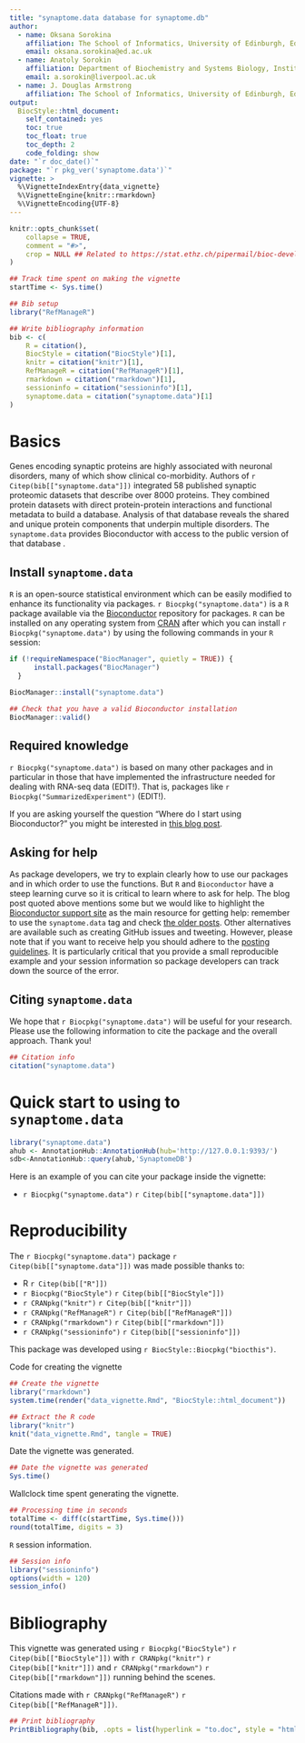 ```yaml
---
title: "synaptome.data database for synaptome.db"
author: 
  - name: Oksana Sorokina
    affiliation: The School of Informatics, University of Edinburgh, Edinburgh, UK
    email: oksana.sorokina@ed.ac.uk
  - name: Anatoly Sorokin
    affiliation: Department of Biochemistry and Systems Biology, Institute of Systems, Molecular and Integrative Biology, University of Liverpool, UK
    email: a.sorokin@liverpool.ac.uk
  - name: J. Douglas Armstrong
    affiliation: The School of Informatics, University of Edinburgh, Edinburgh, UK
output: 
  BiocStyle::html_document:
    self_contained: yes
    toc: true
    toc_float: true
    toc_depth: 2
    code_folding: show
date: "`r doc_date()`"
package: "`r pkg_ver('synaptome.data')`"
vignette: >
  %\VignetteIndexEntry{data_vignette}
  %\VignetteEngine{knitr::rmarkdown}
  %\VignetteEncoding{UTF-8}  
---
```


```r
knitr::opts_chunk$set(
    collapse = TRUE,
    comment = "#>",
    crop = NULL ## Related to https://stat.ethz.ch/pipermail/bioc-devel/2020-April/016656.html
)
```


```r
## Track time spent on making the vignette
startTime <- Sys.time()

## Bib setup
library("RefManageR")

## Write bibliography information
bib <- c(
    R = citation(),
    BiocStyle = citation("BiocStyle")[1],
    knitr = citation("knitr")[1],
    RefManageR = citation("RefManageR")[1],
    rmarkdown = citation("rmarkdown")[1],
    sessioninfo = citation("sessioninfo")[1],
    synaptome.data = citation("synaptome.data")[1]
)
```

# Basics

Genes encoding synaptic proteins are highly associated with neuronal disorders, many of which show clinical co-morbidity. Authors of `r Citep(bib[["synaptome.data"]])` integrated 58 published synaptic proteomic datasets that describe over 8000 proteins. They combined protein datasets with direct protein-protein interactions and functional metadata to build a database. Analysis of that database reveals the shared and unique protein components that underpin multiple disorders. The `synaptome.data` provides Bioconductor with access to the public version of that  database .

## Install `synaptome.data`

`R` is an open-source statistical environment which can be easily modified to enhance its functionality via packages. `r Biocpkg("synaptome.data")` is a `R` package available via the [Bioconductor](http://bioconductor.org) repository for packages. `R` can be installed on any operating system from [CRAN](https://cran.r-project.org/) after which you can install `r Biocpkg("synaptome.data")` by using the following commands in your `R` session:

```r
if (!requireNamespace("BiocManager", quietly = TRUE)) {
      install.packages("BiocManager")
  }

BiocManager::install("synaptome.data")

## Check that you have a valid Bioconductor installation
BiocManager::valid()
```

## Required knowledge

`r Biocpkg("synaptome.data")` is based on many other packages and in particular in those that have implemented the infrastructure needed for dealing with RNA-seq data (EDIT!). That is, packages like `r Biocpkg("SummarizedExperiment")` (EDIT!).

If you are asking yourself the question "Where do I start using Bioconductor?" you might be interested in [this blog post](http://lcolladotor.github.io/2014/10/16/startbioc/#.VkOKbq6rRuU).

## Asking for help

As package developers, we try to explain clearly how to use our packages and in which order to use the functions. But `R` and `Bioconductor` have a steep learning curve so it is critical to learn where to ask for help. The blog post quoted above mentions some but we would like to highlight the [Bioconductor support site](https://support.bioconductor.org/) as the main resource for getting help: remember to use the `synaptome.data` tag and check [the older posts](https://support.bioconductor.org/t/synaptome.data/). Other alternatives are available such as creating GitHub issues and tweeting. However, please note that if you want to receive help you should adhere to the [posting guidelines](http://www.bioconductor.org/help/support/posting-guide/). It is particularly critical that you provide a small reproducible example and your session information so package developers can track down the source of the error.

## Citing `synaptome.data`

We hope that `r Biocpkg("synaptome.data")` will be useful for your research. Please use the following information to cite the package and the overall approach. Thank you!

```r
## Citation info
citation("synaptome.data")
```

# Quick start to using to `synaptome.data`

```r
library("synaptome.data")
ahub <- AnnotationHub::AnnotationHub(hub='http://127.0.0.1:9393/')
sdb<-AnnotationHub::query(ahub,'SynaptomeDB')
```

Here is an example of you can cite your package inside the vignette:

* `r Biocpkg("synaptome.data")` `r Citep(bib[["synaptome.data"]])`



# Reproducibility

The `r Biocpkg("synaptome.data")` package `r Citep(bib[["synaptome.data"]])` was made possible thanks to:

* R `r Citep(bib[["R"]])`
* `r Biocpkg("BiocStyle")` `r Citep(bib[["BiocStyle"]])`
* `r CRANpkg("knitr")` `r Citep(bib[["knitr"]])`
* `r CRANpkg("RefManageR")` `r Citep(bib[["RefManageR"]])`
* `r CRANpkg("rmarkdown")` `r Citep(bib[["rmarkdown"]])`
* `r CRANpkg("sessioninfo")` `r Citep(bib[["sessioninfo"]])`

This package was developed using `r BiocStyle::Biocpkg("biocthis")`.


Code for creating the vignette

```r
## Create the vignette
library("rmarkdown")
system.time(render("data_vignette.Rmd", "BiocStyle::html_document"))

## Extract the R code
library("knitr")
knit("data_vignette.Rmd", tangle = TRUE)
```

Date the vignette was generated.

```r
## Date the vignette was generated
Sys.time()
```

Wallclock time spent generating the vignette.

```r
## Processing time in seconds
totalTime <- diff(c(startTime, Sys.time()))
round(totalTime, digits = 3)
```

`R` session information.

```r
## Session info
library("sessioninfo")
options(width = 120)
session_info()
```



# Bibliography

This vignette was generated using `r Biocpkg("BiocStyle")` `r Citep(bib[["BiocStyle"]])`
with `r CRANpkg("knitr")` `r Citep(bib[["knitr"]])` and `r CRANpkg("rmarkdown")` `r Citep(bib[["rmarkdown"]])` running behind the scenes.

Citations made with `r CRANpkg("RefManageR")` `r Citep(bib[["RefManageR"]])`.

```r
## Print bibliography
PrintBibliography(bib, .opts = list(hyperlink = "to.doc", style = "html"))
```
